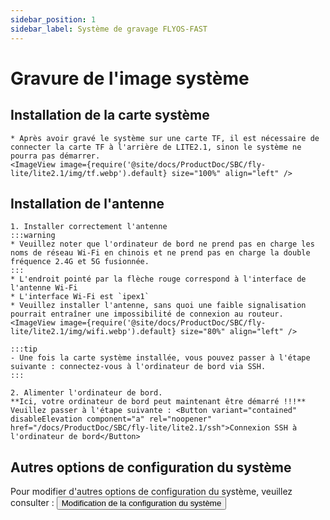 ```yaml
---
sidebar_position: 1
sidebar_label: Système de gravage FLYOS-FAST
---
```








# Gravure de l'image système

<FASTFASLH name="H3" />

            
## Installation de la carte système


    * Après avoir gravé le système sur une carte TF, il est nécessaire de connecter la carte TF à l'arrière de LITE2.1, sinon le système ne pourra pas démarrer.
    <ImageView image={require('@site/docs/ProductDoc/SBC/fly-lite/lite2.1/img/tf.webp').default} size="100%" align="left" />  

## Installation de l'antenne

    1. Installer correctement l'antenne
    :::warning
    * Veuillez noter que l'ordinateur de bord ne prend pas en charge les noms de réseau Wi-Fi en chinois et ne prend pas en charge la double fréquence 2.4G et 5G fusionnée.
    :::
    * L'endroit pointé par la flèche rouge correspond à l'interface de l'antenne Wi-Fi
    * L'interface Wi-Fi est `ipex1`
    * Veuillez installer l'antenne, sans quoi une faible signalisation pourrait entraîner une impossibilité de connexion au routeur.
    <ImageView image={require('@site/docs/ProductDoc/SBC/fly-lite/lite2.1/img/wifi.webp').default} size="80%" align="left" /> 

    :::tip
    - Une fois la carte système installée, vous pouvez passer à l'étape suivante : connectez-vous à l'ordinateur de bord via SSH.
    :::

    2. Alimenter l'ordinateur de bord.  
    **Ici, votre ordinateur de bord peut maintenant être démarré !!!**  
    Veuillez passer à l'étape suivante : <Button variant="contained" disableElevation component="a" rel="noopener" href="/docs/ProductDoc/SBC/fly-lite/lite2.1/ssh">Connexion SSH à l'ordinateur de bord</Button>

## Autres options de configuration du système

Pour modifier d'autres options de configuration du système, veuillez consulter : <Button variant="contained" disableElevation component="a" rel="noopener" href="/docs/ProductDoc/SBC/fly-lite/lite2/flyos/fast_config">Modification de la configuration du système</Button>

